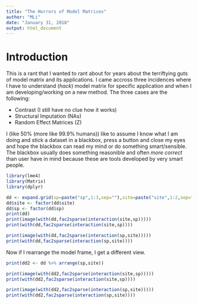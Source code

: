 ```yaml
---
title: "The Horrors of Model Matrices"
author: "MLi"
date: "January 31, 2018"
output: html_document
---
```


# Introduction

This is a rant that I wanted to rant about for years about the terriftying guts of model matrix and its applications. 
I came accross three incidences where I have to understand (_hack_) model matrix for specific application and when I am developing/working on a new method.
The three cases are the following:

- Contrast (I still have no clue how it works)
- Structural Imputation (NAs)
- Random Effect Matrices (Z)

I (like 50% (more like 99.9% humans)) like to assume I know what I am doing and stick a dataset in a blackbox, press a button and close my eyes and hope the blackbox can read my mind or do something smart/sensible. 
The blackbox usually does something reasonible and often _more correct_ than user have in mind because these are tools developed by very smart people. 


```r
library(lme4)
library(Matrix)
library(dplyr)
```

```r
dd <- expand.grid(sp=paste("sp",1:3,sep=""),site=paste("site",1:2,sep=""),rep=1)
dd$site <- factor(dd$site)
dd$sp <- factor(dd$sp)
print(dd)
print(image(with(dd,fac2sparse(interaction(site,sp)))))
print(with(dd,fac2sparse(interaction(site,sp))))

print(image(with(dd,fac2sparse(interaction(sp,site)))))
print(with(dd,fac2sparse(interaction(sp,site))))
```


Now if I rearrange the model frame, I get a different view. 
```r
print(dd2 <- dd %>% arrange(sp,site))

print(image(with(dd2,fac2sparse(interaction(site,sp)))))
print(with(dd2,fac2sparse(interaction(site,sp))))

print(image(with(dd2,fac2sparse(interaction(sp,site)))))
print(with(dd2,fac2sparse(interaction(sp,site))))

```

